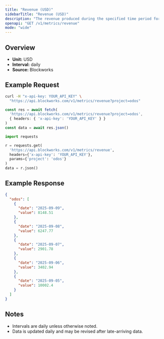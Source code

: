 ```yaml
---
title: "Revenue (USD)"
sidebarTitle: "Revenue (USD)"
description: "The revenue produced during the specified time period for given project."
openapi: "GET /v1/metrics/revenue"
mode: "wide"
---
```


## Overview

- **Unit:** USD
- **Interval:** daily
- **Source:** Blockworks

## Example Request

<CodeGroup>

```bash cURL
curl -H "x-api-key: YOUR_API_KEY" \
  "https://api.blockworks.com/v1/metrics/revenue?project=odos"
```

```typescript TypeScript
const res = await fetch(
  'https://api.blockworks.com/v1/metrics/revenue?project=odos',
  { headers: { 'x-api-key': 'YOUR_API_KEY' } }
)
const data = await res.json()
```

```python Python
import requests

r = requests.get(
  'https://api.blockworks.com/v1/metrics/revenue',
  headers={'x-api-key': 'YOUR_API_KEY'},
  params={'project': 'odos'}
)
data = r.json()
```

</CodeGroup>

## Example Response

```json
{
  "odos": [
    {
      "date": "2025-09-09",
      "value": 8148.51
    },
    {
      "date": "2025-09-08",
      "value": 6247.77
    },
    {
      "date": "2025-09-07",
      "value": 2901.78
    },
    {
      "date": "2025-09-06",
      "value": 3402.94
    },
    {
      "date": "2025-09-05",
      "value": 10002.4
    }
  ]
}
```

## Notes
- Intervals are daily unless otherwise noted.
- Data is updated daily and may be revised after late-arriving data.